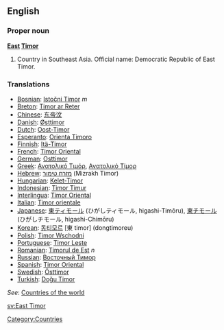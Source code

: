 ==English==

===Proper noun===
'''[[East]] [[Timor]]'''

# Country in Southeast Asia. Official name: Democratic Republic of East Timor.

===Translations===
*[[Bosnian]]: [[Istočni Timor]] ''m''
*[[Breton]]: [[Timor ar Reter]]
*[[Chinese]]: [[东帝汶]]
*[[Danish]]: [[Østtimor]]
*[[Dutch]]: [[Oost-Timor]]
*[[Esperanto]]: [[Orienta Timoro]]
*[[Finnish]]: [[Itä-Timor]]
*[[French]]: [[Timor Oriental]]
*[[German]]: [[Osttimor]]
*[[Greek]]: [[Ανατολικό Τιμόρ]], [[Ανατολικό Τίμορ]]
*[[Hebrew]]: [[מזרח טימור]] (Mizrakh Timor)
*[[Hungarian]]: [[Kelet-Timor]]
*[[Indonesian]]: [[Timor Timur]]
*[[Interlingua]]: [[Timor Oriental]]
*[[Italian]]: [[Timor orientale]]
*[[Japanese]]: [[東ティモール]] (ひがしティモール, higashi-Timōru), [[東チモール]] (ひがしチモール, higashi-Chimōru)
*[[Korean]]: [[동티모르]] [東 timor] (dongtimoreu)
*[[Polish]]: [[Timor Wschodni]]
*[[Portuguese]]: [[Timor Leste]]
*[[Romanian]]: [[Timorul de Est]] ''n''
*[[Russian]]: [[Восточный Тимор]]
*[[Spanish]]: [[Timor Oriental]]
*[[Swedish]]: [[Östtimor]]
*[[Turkish]]: [[Doğu Timor]]

''See'': [[Countries of the world]]

[[Category:Countries]]

[[sv:East Timor]]